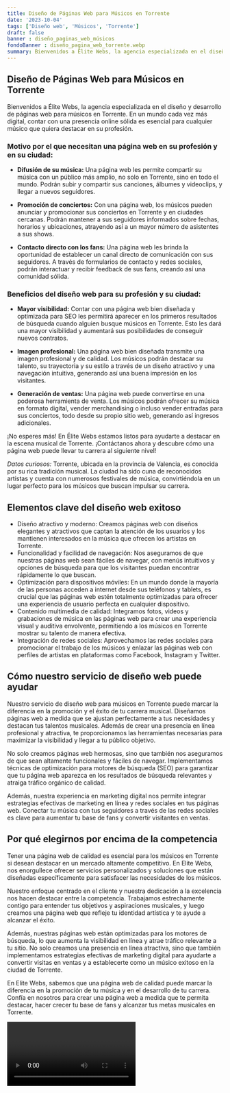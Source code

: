 ```yaml
---
title: Diseño de Páginas Web para Músicos en Torrente
date: '2023-10-04'
tags: ['Diseño web', 'Músicos', 'Torrente']
draft: false
banner : diseño_paginas_web_músicos
fondoBanner : diseño_pagina_web_torrente.webp
summary: Bienvenidos a Élite Webs, la agencia especializada en el diseño y desarrollo de páginas web para músicos en Torrente. En un mundo cada vez más digital, contar con una presencia online sólida es esencial para cualquier músico que quiera destacar en su profesión.
---
```


## Diseño de Páginas Web para Músicos en Torrente

Bienvenidos a Élite Webs, la agencia especializada en el diseño y desarrollo de páginas web para músicos en Torrente. En un mundo cada vez más digital, contar con una presencia online sólida es esencial para cualquier músico que quiera destacar en su profesión.

### Motivo por el que necesitan una página web en su profesión y en su ciudad:

- **Difusión de su música:** Una página web les permite compartir su música con un público más amplio, no solo en Torrente, sino en todo el mundo. Podrán subir y compartir sus canciones, álbumes y videoclips, y llegar a nuevos seguidores.

- **Promoción de conciertos:** Con una página web, los músicos pueden anunciar y promocionar sus conciertos en Torrente y en ciudades cercanas. Podrán mantener a sus seguidores informados sobre fechas, horarios y ubicaciones, atrayendo así a un mayor número de asistentes a sus shows.

- **Contacto directo con los fans:** Una página web les brinda la oportunidad de establecer un canal directo de comunicación con sus seguidores. A través de formularios de contacto y redes sociales, podrán interactuar y recibir feedback de sus fans, creando así una comunidad sólida.

### Beneficios del diseño web para su profesión y su ciudad:

- **Mayor visibilidad:** Contar con una página web bien diseñada y optimizada para SEO les permitirá aparecer en los primeros resultados de búsqueda cuando alguien busque músicos en Torrente. Esto les dará una mayor visibilidad y aumentará sus posibilidades de conseguir nuevos contratos.

- **Imagen profesional:** Una página web bien diseñada transmite una imagen profesional y de calidad. Los músicos podrán destacar su talento, su trayectoria y su estilo a través de un diseño atractivo y una navegación intuitiva, generando así una buena impresión en los visitantes.

- **Generación de ventas:** Una página web puede convertirse en una poderosa herramienta de venta. Los músicos podrán ofrecer su música en formato digital, vender merchandising o incluso vender entradas para sus conciertos, todo desde su propio sitio web, generando así ingresos adicionales.

¡No esperes más! En Élite Webs estamos listos para ayudarte a destacar en la escena musical de Torrente. ¡Contáctanos ahora y descubre cómo una página web puede llevar tu carrera al siguiente nivel!

*Datos curiosos:* Torrente, ubicada en la provincia de Valencia, es conocida por su rica tradición musical. La ciudad ha sido cuna de reconocidos artistas y cuenta con numerosos festivales de música, convirtiéndola en un lugar perfecto para los músicos que buscan impulsar su carrera.

<GifSeo />

<Cta />

## Elementos clave del diseño web exitoso

- Diseño atractivo y moderno: Creamos páginas web con diseños elegantes y atractivos que captan la atención de los usuarios y los mantienen interesados en la música que ofrecen los artistas en Torrente.
- Funcionalidad y facilidad de navegación: Nos aseguramos de que nuestras páginas web sean fáciles de navegar, con menús intuitivos y opciones de búsqueda para que los visitantes puedan encontrar rápidamente lo que buscan.
- Optimización para dispositivos móviles: En un mundo donde la mayoría de las personas acceden a internet desde sus teléfonos y tablets, es crucial que las páginas web estén totalmente optimizadas para ofrecer una experiencia de usuario perfecta en cualquier dispositivo.
- Contenido multimedia de calidad: Integramos fotos, videos y grabaciones de música en las páginas web para crear una experiencia visual y auditiva envolvente, permitiendo a los músicos en Torrente mostrar su talento de manera efectiva.
- Integración de redes sociales: Aprovechamos las redes sociales para promocionar el trabajo de los músicos y enlazar las páginas web con perfiles de artistas en plataformas como Facebook, Instagram y Twitter.

## Cómo nuestro servicio de diseño web puede ayudar

Nuestro servicio de diseño web para músicos en Torrente puede marcar la diferencia en la promoción y el éxito de tu carrera musical. Diseñamos páginas web a medida que se ajustan perfectamente a tus necesidades y destacan tus talentos musicales. Además de crear una presencia en línea profesional y atractiva, te proporcionamos las herramientas necesarias para maximizar la visibilidad y llegar a tu público objetivo.

No solo creamos páginas web hermosas, sino que también nos aseguramos de que sean altamente funcionales y fáciles de navegar. Implementamos técnicas de optimización para motores de búsqueda (SEO) para garantizar que tu página web aparezca en los resultados de búsqueda relevantes y atraiga tráfico orgánico de calidad.

Además, nuestra experiencia en marketing digital nos permite integrar estrategias efectivas de marketing en línea y redes sociales en tus páginas web. Conectar tu música con tus seguidores a través de las redes sociales es clave para aumentar tu base de fans y convertir visitantes en ventas.

## Por qué elegirnos por encima de la competencia

Tener una página web de calidad es esencial para los músicos en Torrente si desean destacar en un mercado altamente competitivo. En Elite Webs, nos enorgullece ofrecer servicios personalizados y soluciones que están diseñadas específicamente para satisfacer las necesidades de los músicos.

Nuestro enfoque centrado en el cliente y nuestra dedicación a la excelencia nos hacen destacar entre la competencia. Trabajamos estrechamente contigo para entender tus objetivos y aspiraciones musicales, y luego creamos una página web que refleje tu identidad artística y te ayude a alcanzar el éxito.

Además, nuestras páginas web están optimizadas para los motores de búsqueda, lo que aumenta la visibilidad en línea y atrae tráfico relevante a tu sitio. No solo creamos una presencia en línea atractiva, sino que también implementamos estrategias efectivas de marketing digital para ayudarte a convertir visitas en ventas y a establecerte como un músico exitoso en la ciudad de Torrente.

En Elite Webs, sabemos que una página web de calidad puede marcar la diferencia en la promoción de tu música y en el desarrollo de tu carrera. Confía en nosotros para crear una página web a medida que te permita destacar, hacer crecer tu base de fans y alcanzar tus metas musicales en Torrente.

<Video />

<CtaBot job='Músicos' city='Torrente'/>

<Gmaps query='Torrente+españa+maps' />